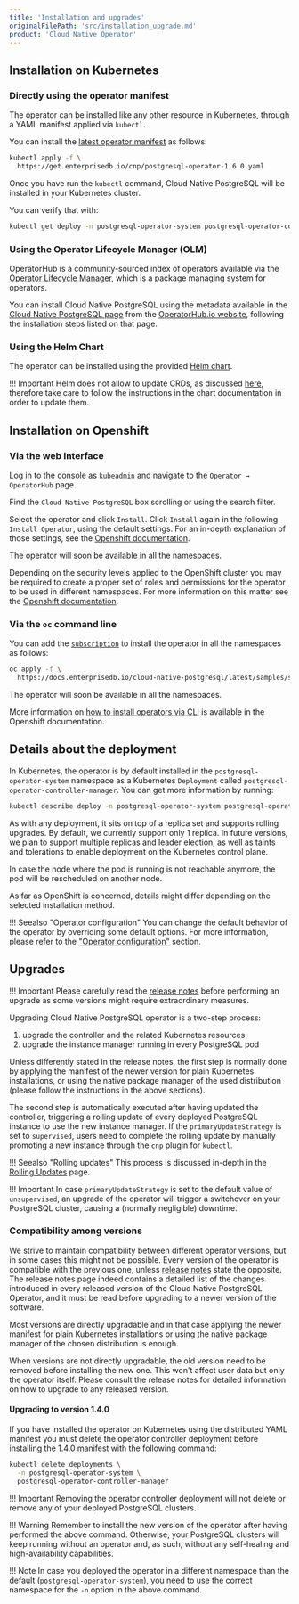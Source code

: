 ```yaml
---
title: 'Installation and upgrades'
originalFilePath: 'src/installation_upgrade.md'
product: 'Cloud Native Operator'
---
```


## Installation on Kubernetes

### Directly using the operator manifest

The operator can be installed like any other resource in Kubernetes,
through a YAML manifest applied via `kubectl`.

You can install the [latest operator manifest](https://get.enterprisedb.io/cnp/postgresql-operator-1.6.0.yaml)
as follows:

```sh
kubectl apply -f \
  https://get.enterprisedb.io/cnp/postgresql-operator-1.6.0.yaml
```

Once you have run the `kubectl` command, Cloud Native PostgreSQL will be installed in your Kubernetes cluster.

You can verify that with:

```sh
kubectl get deploy -n postgresql-operator-system postgresql-operator-controller-manager
```

### Using the Operator Lifecycle Manager (OLM)

OperatorHub is a community-sourced index of operators available via the
[Operator Lifecycle Manager](https://github.com/operator-framework/operator-lifecycle-manager),
which is a package managing system for operators.

You can install Cloud Native PostgreSQL using the metadata available in the
[Cloud Native PostgreSQL page](https://operatorhub.io/operator/cloud-native-postgresql)
from the [OperatorHub.io website](https://operatorhub.io), following the installation steps listed on that page.

### Using the Helm Chart

The operator can be installed using the provided [Helm chart](https://github.com/EnterpriseDB/cloud-native-postgresql-helm).

!!! Important
  Helm does not allow to update CRDs, as discussed [here](https://helm.sh/docs/chart_best_practices/custom_resource_definitions/#some-caveats-and-explanations),
  therefore take care to follow the instructions in the chart documentation in order to update them.

## Installation on Openshift

### Via the web interface

Log in to the console as `kubeadmin` and navigate to the  `Operator → OperatorHub` page.

Find the `Cloud Native PostgreSQL` box scrolling or using the search filter.

Select the operator and click `Install`. Click `Install` again in the following
`Install Operator`, using the default settings. For an in-depth explanation of
those settings, see the [Openshift documentation](https://docs.openshift.com/container-platform/4.6/operators/admin/olm-adding-operators-to-cluster.html#olm-installing-from-operatorhub-using-web-console_olm-adding-operators-to-a-cluster).

The operator will soon be available in all the namespaces.

Depending on the security levels applied to the OpenShift cluster you may be
required to create a proper set of roles and permissions for the operator to
be used in different namespaces.
For more information on this matter see the
[Openshift documentation](https://docs.openshift.com/container-platform/4.6/operators/understanding/olm/olm-understanding-operatorgroups.html).

### Via the `oc` command line

You can add the [`subscription`](../samples/subscription.yaml) to install the operator in all the namespaces
as follows:

```sh
oc apply -f \
  https://docs.enterprisedb.io/cloud-native-postgresql/latest/samples/subscription.yaml
```

The operator will soon be available in all the namespaces.

More information on
[how to install operators via CLI](https://docs.openshift.com/container-platform/4.6/operators/admin/olm-adding-operators-to-cluster.html#olm-installing-operator-from-operatorhub-using-cli_olm-adding-operators-to-a-cluster)
is available in the Openshift documentation.

## Details about the deployment

In Kubernetes, the operator is by default installed in the `postgresql-operator-system` namespace as a Kubernetes
`Deployment` called `postgresql-operator-controller-manager`. You can get more information by running:

```sh
kubectl describe deploy -n postgresql-operator-system postgresql-operator-controller-manager
```

As with any deployment, it sits on top of a replica set and supports rolling upgrades.
By default, we currently support only 1 replica. In future versions, we plan to
support multiple replicas and leader election, as well as taints and tolerations
to enable deployment on the Kubernetes control plane.

In case the node where the pod is running is not reachable anymore,
the pod will be rescheduled on another node.

As far as OpenShift is concerned, details might differ depending on the
selected installation method.

!!! Seealso "Operator configuration"
    You can change the default behavior of the operator by overriding
    some default options. For more information, please refer to the
    ["Operator configuration"](operator_conf.md) section.

## Upgrades

!!! Important
    Please carefully read the [release notes](release_notes.md)
    before performing an upgrade as some versions might require
    extraordinary measures.

Upgrading Cloud Native PostgreSQL operator is a two-step process:

1. upgrade the controller and the related Kubernetes resources
2. upgrade the instance manager running in every PostgreSQL pod

Unless differently stated in the release notes, the first step is normally done
by applying the manifest of the newer version for plain Kubernetes
installations, or using the native package manager of the used distribution
(please follow the instructions in the above sections).

The second step is automatically executed after having updated the controller,
triggering a rolling update of every deployed PostgreSQL instance to use the
new instance manager. If the `primaryUpdateStrategy` is set to `supervised`,
users need to complete the rolling update by manually promoting a new instance
through the `cnp` plugin for `kubectl`.

!!! Seealso "Rolling updates"
    This process is discussed in-depth in the [Rolling Updates](rolling_update.md) page.

!!! Important
    In case `primaryUpdateStrategy` is set to the default value of `unsupervised`,
    an upgrade of the operator will trigger a switchover on your PostgreSQL cluster,
    causing a (normally negligible) downtime.

### Compatibility among versions

We strive to maintain compatibility between different operator versions, but in
some cases this might not be possible.
Every version of the operator is compatible with the previous one, unless
[release notes](release_notes.md) state the opposite.
The release notes page indeed contains a detailed list of the changes introduced
in every released version of the Cloud Native PostgreSQL Operator, and it must
be read before upgrading to a newer version of the software.

Most versions are directly upgradable and in that case applying the newer
manifest for plain Kubernetes installations or using the native package
manager of the chosen distribution is enough.

When versions are not directly upgradable, the old version need to be
removed before installing the new one. This won't affect user data but
only the operator itself. Please consult the release notes for
detailed information on how to upgrade to any released version.

#### Upgrading to version 1.4.0

If you have installed the operator on Kubernetes using the distributed YAML manifest
you must delete the operator controller deployment before installing the
1.4.0 manifest with the following command:

```bash
kubectl delete deployments \
  -n postgresql-operator-system \
  postgresql-operator-controller-manager
```

!!! Important
    Removing the operator controller deployment will not delete or remove any
    of your deployed PostgreSQL clusters.

!!! Warning
    Remember to install the new version of the operator after having performed
    the above command. Otherwise, your PostgreSQL clusters will keep running 
    without an operator and, as such, without any self-healing and high-availability
    capabilities.

!!! Note
    In case you deployed the operator in a different namespace than the default
    (`postgresql-operator-system`), you need to use the correct namespace for
    the `-n` option in the above command.
